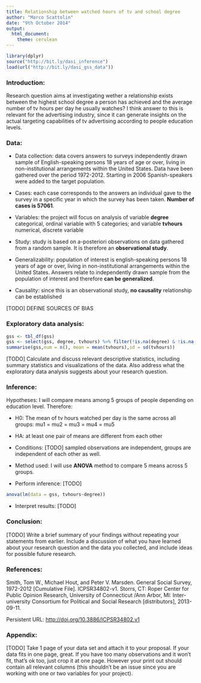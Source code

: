 ```yaml
---
title: Relationship between watched hours of tv and school degree
author: "Marco Scattolin"
date: "9th October 2014"
output:
  html_document:
    theme: cerulean
---
```


<!-- For more info on RMarkdown see http://rmarkdown.rstudio.com/ -->

<!-- Enter the code required to load your data in the space below. The data will be loaded but the line of code won't show up in your write up (echo=FALSE) in order to save space-->
```r
library(dplyr)
source("http://bit.ly/dasi_inference")
load(url("http://bit.ly/dasi_gss_data"))
```

<!-- In the remainder of the document, add R code chunks as needed -->

### Introduction:

Research question aims at investigating wether a relationship exists between the highest school degree a person has achieved and the average number of tv hours per day he usually watches? I think answer to this is relevant for the advertising industry, since it can generate insights on the actual targeting capabilities of tv advertising according to people education levels.


### Data:

- Data collection: data covers answers to surveys independently drawn sample of English-speaking 
persons 18 years of age or over, living in non-institutional arrangements within the United States. Data have been gathered over the period 1972-2012. Starting in 2006 Spanish-speakers were added to the target population.

- Cases: each case corresponds to the answers an individual gave to the survey in a specific year in which the survey has been taken. **Number of cases is 57061**.

- Variables: the project will focus on analysis of variable **degree** categorical, ordinal variable with 5 categories; and variable **tvhours** numerical, discrete variable

- Study: study is based on a-posteriori observations on data gathered from a random sample. It is therefore an **observational study**.

- Generalizability: population of interest is english-speaking persons 18 years of age or over, living in non-institutional arrangements within the United States. Answers relate to independently drawn sample from the population of interest and therefore **can be generalized**.

- Causality: since this is an observational study, **no causality** relationship can be established

[TODO] DEFINE SOURCES OF BIAS

### Exploratory data analysis:

```r
gss <- tbl_df(gss)
gss <- select(gss, degree, tvhours) %>% filter(!is.na(degree) & !is.na(tvhours)) %>% group_by(degree)
summarise(gss,num = n(), mean = mean(tvhours),sd = sd(tvhours))
```
[TODO] Calculate and discuss relevant descriptive statistics, including summary statistics and visualizations of the data. Also address what the exploratory data analysis suggests about your research question.

### Inference:

Hypotheses: I will compare means among 5 groups of people depending on education level. Therefore:

- H0: The mean of tv hours watched per day is the same across all groups: mu1 = mu2 = mu3 = mu4 = mu5
- HA: at least one pair of means are different from each other

- Conditions: [TODO] sampled observations are independent, groups are independent of each other as well. 

- Method used: I will use **ANOVA** method to compare 5 means across 5 groups.

- Perform inference: [TODO] 
```r
anova(lm(data = gss, tvhours~degree))

```

- Interpret results: [TODO] 


### Conclusion:
[TODO] 
Write a brief summary of your findings without repeating your statements from earlier. Include a discussion of what you have learned about your research question and the data you collected, and include ideas for possible future research.

### References:
Smith, Tom W., Michael Hout, and Peter V. Marsden. General Social Survey, 1972-2012 [Cumulative File]. ICPSR34802-v1. Storrs, CT: Roper Center for Public Opinion Research, University of Connecticut /Ann Arbor, MI: Inter-university Consortium for Political and Social Research [distributors], 2013-09-11.

Persistent URL: <a href= "http://doi.org/10.3886/ICPSR34802.v1">http://doi.org/10.3886/ICPSR34802.v1</a>

### Appendix:
[TODO] 
Take 1 page of your data set and attach it to your proposal. If your data fits in one page, great. If you have too many observations and it won't fit, that's ok too, just crop it at one page. However your print out should contain all relevant columns (this shouldn't be an issue since you are working with one or two variables for your project).
